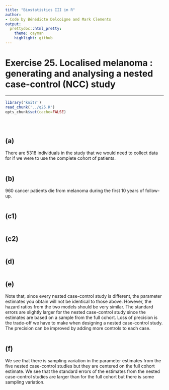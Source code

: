 ```yaml
---
title: "Biostatistics III in R"
author:
- Code by Bénédicte Delcoigne and Mark Clements
output:
  prettydoc::html_pretty:
    theme: cayman
    highlight: github
---
```


# Exercise 25. Localised melanoma : generating and analysing a nested case-control (NCC) study #

-----------

```r
library('knitr')
read_chunk('../q25.R')
opts_chunk$set(cache=FALSE)
```


```r
```

```r
```

```r
```

## (a) ## 

There are 5318 individuals in the study that we would need to
        collect data for if we were to use the complete cohort
        of patients.
		
```r
```

## (b) ## 
960 cancer patients die from melanoma during the first 10 years
        of follow-up.

```r
```

## (c1) ## 

```r
```

## (c2) ## 

```r
```

## (d) ## 

```r
```

## (e) ## 
Note that, since every nested case-control study is different,
        the parameter estimates you obtain will not be identical to
        those above. However, the hazard ratios from the two models
        should be very similar. The standard errors are slightly larger
        for the nested case-control study since the estimates are based
        on a sample from the full cohort. Loss of precision is the
        trade-off we have to make when designing a nested
        case-control study. The precision can be improved by adding more
        controls to each case.

```r
```

## (f) ## 
We see that there is sampling variation in
        the parameter estimates from the five nested case-control
        studies but they are centered on the full cohort estimate. We
        see that the standard errors of the estimates from the nested
        case-control studies are larger than for the full cohort but
        there is some sampling variation.
		
```r
```

```r
```
